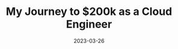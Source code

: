 ---
title: My Journey to $200k as a Cloud Engineer
date: '2023-03-26'
tags: ['career']
draft: true
summary: How you can make 200k as a cloud engineer.
images: []
layout: PostLayout
canonicalUrl:
---